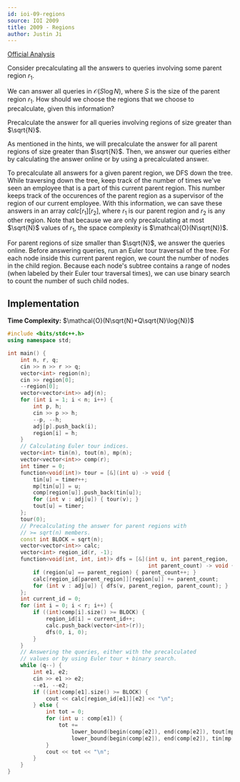 ```yaml
---
id: ioi-09-regions
source: IOI 2009
title: 2009 - Regions
author: Justin Ji
---
```


[Official Analysis](https://ioinformatics.org/files/ioi2009solutions.pdf)

<Spoiler title = "Hint #1">

Consider precalculating all the answers to queries involving some
parent region $r_1$.

</Spoiler>

<Spoiler title = "Hint #2">

We can answer all queries in $\mathcal{O}(S\log{N})$, where $S$ is the size of
the parent region $r_1$. How should we choose the regions that we choose to
precalculate, given this information?

</Spoiler>

<Spoiler title = "Answer to Hint #2">

Precalculate the answer for all queries involving regions of
size greater than $\sqrt{N}$.

</Spoiler>

<Spoiler title = "Explanation">

As mentioned in the hints, we will precalculate the answer for all parent
regions of size greater than $\sqrt{N}$. Then, we answer our queries either by
calculating the answer online or by using a precalculated answer.

To precalculate all answers for a given parent region, we DFS down the tree.
While traversing down the tree, keep track of the number of times we've seen an
employee that is a part of this current parent region. This number keeps track
of the occurences of the parent region as a supervisor of the region of our
current employee. With this information, we can save these answers in an array
$calc[r_1][r_2]$, where $r_1$ is our parent region and $r_2$ is any other
region. Note that because we are only precalculating at most $\sqrt{N}$ values
of $r_1$, the space complexity is $\mathcal{O}(N\sqrt{N})$.

For parent regions of size smaller than $\sqrt{N}$, we answer the queries online.
Before answering queries, run an Euler tour traversal of the tree. For each node
inside this current parent region, we count the number of nodes in the child
region. Because each node's subtree contains a range of nodes (when labeled by
their Euler tour traversal times), we can use binary search to count the number
of such child nodes.

## Implementation

**Time Complexity:** $\mathcal{O}(N\sqrt{N}+Q\sqrt{N}\log{N})$

<LanguageSection>

<CPPSection>

```cpp
#include <bits/stdc++.h>
using namespace std;

int main() {
	int n, r, q;
	cin >> n >> r >> q;
	vector<int> region(n);
	cin >> region[0];
	--region[0];
	vector<vector<int>> adj(n);
	for (int i = 1; i < n; i++) {
		int p, h;
		cin >> p >> h;
		--p, --h;
		adj[p].push_back(i);
		region[i] = h;
	}
	// Calculating Euler tour indices.
	vector<int> tin(n), tout(n), mp(n);
	vector<vector<int>> comp(r);
	int timer = 0;
	function<void(int)> tour = [&](int u) -> void {
		tin[u] = timer++;
		mp[tin[u]] = u;
		comp[region[u]].push_back(tin[u]);
		for (int v : adj[u]) { tour(v); }
		tout[u] = timer;
	};
	tour(0);
	// Precalculating the answer for parent regions with
	// >= sqrt(n) members.
	const int BLOCK = sqrt(n);
	vector<vector<int>> calc;
	vector<int> region_id(r, -1);
	function<void(int, int, int)> dfs = [&](int u, int parent_region,
	                                        int parent_count) -> void {
		if (region[u] == parent_region) { parent_count++; }
		calc[region_id[parent_region]][region[u]] += parent_count;
		for (int v : adj[u]) { dfs(v, parent_region, parent_count); }
	};
	int current_id = 0;
	for (int i = 0; i < r; i++) {
		if ((int)comp[i].size() >= BLOCK) {
			region_id[i] = current_id++;
			calc.push_back(vector<int>(r));
			dfs(0, i, 0);
		}
	}
	// Answering the queries, either with the precalculated
	// values or by using Euler tour + binary search.
	while (q--) {
		int e1, e2;
		cin >> e1 >> e2;
		--e1, --e2;
		if ((int)comp[e1].size() >= BLOCK) {
			cout << calc[region_id[e1]][e2] << "\n";
		} else {
			int tot = 0;
			for (int u : comp[e1]) {
				tot +=
				    lower_bound(begin(comp[e2]), end(comp[e2]), tout[mp[u]]) -
				    lower_bound(begin(comp[e2]), end(comp[e2]), tin[mp[u]]);
			}
			cout << tot << "\n";
		}
	}
}
```

</CPPSection>

</LanguageSection>

</Spoiler>
